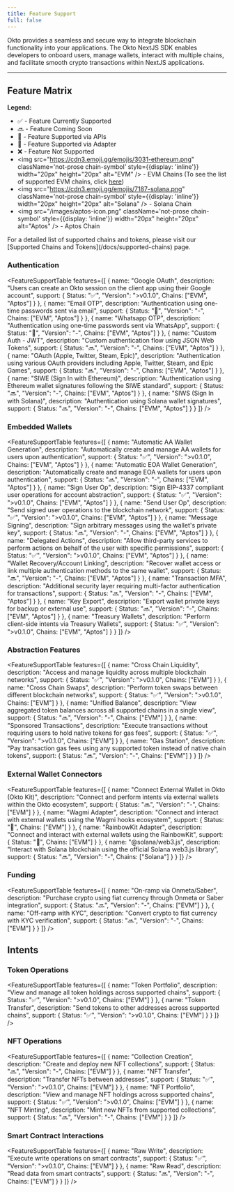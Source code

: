 ```yaml
---
title: Feature Support
full: false
---
```



Okto provides a seamless and secure way to integrate blockchain functionality into your applications. The Okto NextJS SDK enables developers to onboard users, manage wallets, interact with multiple chains, and facilitate smooth crypto transactions within NextJS applications.

---

## Feature Matrix

**Legend:**
-   ✅ - Feature Currently Supported
-   🔜 - Feature Coming Soon
-   🔗 - Feature Supported via APIs
-   🔌 - Feature Supported via Adapter
-   ❌ - Feature Not Supported
-   <img src="https://cdn3.emoji.gg/emojis/3031-ethereum.png" className='not-prose chain-symbol' style={{display: 'inline'}} width="20px" height="20px" alt="EVM" /> - EVM Chains (To see the list of supported EVM chains, click [here](/docs/supported-chains))
-   <img src="https://cdn3.emoji.gg/emojis/7187-solana.png" className='not-prose chain-symbol' style={{display: 'inline'}} width="20px" height="20px" alt="Solana" /> - Solana Chain
-   <img src="/images/aptos-icon.png" className='not-prose chain-symbol' style={{display: 'inline'}} width="20px" height="20px" alt="Aptos" /> - Aptos Chain

<Callout type="info">
  For a detailed list of supported chains and tokens, please visit our [Supported Chains and Tokens](/docs/supported-chains) page.
</Callout>

### Authentication

<FeatureSupportTable
  features={[
    {
      name: "Google OAuth",
      description: "Users can create an Okto session on the client app using their Google account",
      support: {
        Status: "✅",
        "Version": ">v0.1.0",
        Chains: ["EVM", "Aptos"]
      }
    },
    {
      name: "Email OTP",
      description: "Authentication using one-time passwords sent via email",
      support: {
        Status: "🔗",
        "Version": "-",
        Chains: ["EVM", "Aptos"]
      }
    },
    {
      name: "Whatsapp OTP",
      description: "Authentication using one-time passwords sent via WhatsApp",
      support: {
        Status: "🔗",
        "Version": "-",
        Chains: ["EVM", "Aptos"]
      }
    },
    {
      name: "Custom Auth - JWT",
      description: "Custom authentication flow using JSON Web Tokens",
      support: {
        Status: "🔜",
        "Version": "-",
        Chains: ["EVM", "Aptos"]
      }
    },
    {
      name: "OAuth (Apple, Twitter, Steam, Epic)",
      description: "Authentication using various OAuth providers including Apple, Twitter, Steam, and Epic Games",
      support: {
        Status: "🔜",
        "Version": "-",
        Chains: ["EVM", "Aptos"]
      }
    },
    {
      name: "SIWE (Sign In with Ethereum)",
      description: "Authentication using Ethereum wallet signatures following the SIWE standard",
      support: {
        Status: "🔜",
        "Version": "-",
        Chains: ["EVM", "Aptos"]
      }
    },
    {
      name: "SIWS (Sign In with Solana)",
      description: "Authentication using Solana wallet signatures",
      support: {
        Status: "🔜",
        "Version": "-",
        Chains: ["EVM", "Aptos"]
      }
    }
  ]}
/>

### Embedded Wallets

<FeatureSupportTable
  features={[
    {
      name: "Automatic AA Wallet Generation",
      description: "Automatically create and manage AA wallets for users upon authentication",
      support: {
        Status: "✅",
        "Version": ">v0.1.0",
        Chains: ["EVM", "Aptos"]
      }
    },
    {
      name: "Automatic EOA Wallet Generation",
      description: "Automatically create and manage EOA wallets for users upon authentication",
      support: {
        Status: "🔜",
        "Version": "-",
        Chains: ["EVM", "Aptos"]
      }
    },
    {
      name: "Sign User Op",
      description: "Sign EIP-4337 compliant user operations for account abstraction",
      support: {
        Status: "✅",
        "Version": ">v0.1.0",
        Chains: ["EVM", "Aptos"]
      }
    },
    {
      name: "Send User Op",
      description: "Send signed user operations to the blockchain network",
      support: {
        Status: "✅",
        "Version": ">v0.1.0",
        Chains: ["EVM", "Aptos"]
      }
    },
    {
      name: "Message Signing",
      description: "Sign arbitrary messages using the wallet's private key",
      support: {
        Status: "🔜",
        "Version": "-",
        Chains: ["EVM", "Aptos"]
      }
    },
    {
      name: "Delegated Actions",
      description: "Allow third-party services to perform actions on behalf of the user with specific permissions",
      support: {
        Status: "✅",
        "Version": ">v0.1.0",
        Chains: ["EVM", "Aptos"]
      }
    },
    {
      name: "Wallet Recovery/Account Linking",
      description: "Recover wallet access or link multiple authentication methods to the same wallet",
      support: {
        Status: "🔜",
        "Version": "-",
        Chains: ["EVM", "Aptos"]
      }
    },
    {
      name: "Transaction MFA",
      description: "Additional security layer requiring multi-factor authentication for transactions",
      support: {
        Status: "🔜",
        "Version": "-",
        Chains: ["EVM", "Aptos"]
      }
    },
    {
      name: "Key Export",
      description: "Export wallet private keys for backup or external use",
      support: {
        Status: "🔜",
        "Version": "-",
        Chains: ["EVM", "Aptos"]
      }
    },
    {
      name: "Treasury Wallets",
      description: "Perform client-side intents via Treasury Wallets",
      support: {
        Status: "✅",
        "Version": ">v0.1.0",
        Chains: ["EVM", "Aptos"]
      }
    }
  ]}
/>

### Abstraction Features

<FeatureSupportTable
  features={[
    {
      name: "Cross Chain Liquidity",
      description: "Access and manage liquidity across multiple blockchain networks",
      support: {
        Status: "✅",
        "Version": ">v0.1.0",
        Chains: ["EVM"]
      }
    },
    {
      name: "Cross Chain Swaps",
      description: "Perform token swaps between different blockchain networks",
      support: {
        Status: "✅",
        "Version": ">v0.1.0",
        Chains: ["EVM"]
      }
    },
    {
      name: "Unified Balance",
      description: "View aggregated token balances across all supported chains in a single view",
      support: {
        Status: "🔜",
        "Version": "-",
        Chains: ["EVM"]
      }
    },
    {
      name: "Sponsored Transactions",
      description: "Execute transactions without requiring users to hold native tokens for gas fees",
      support: {
        Status: "✅",
        "Version": ">v0.1.0",
        Chains: ["EVM"]
      }
    },
    {
      name: "Gas Station",
      description: "Pay transaction gas fees using any supported token instead of native chain tokens",
      support: {
        Status: "🔜",
        "Version": "-",
        Chains: ["EVM"]
      }
    }
  ]}
/>

### External Wallet Connectors

<FeatureSupportTable
  features={[
    {
      name: "Connect External Wallet in Okto (Okto Kit)",
      description: "Connect and perform intents via external wallets within the Okto ecosystem",
      support: {
        Status: "🔜",
        "Version": "-",
        Chains: ["EVM"]
      }
    },
    {
      name: "Wagmi Adapter",
      description: "Connect and interact with external wallets using the Wagmi hooks ecosystem",
      support: {
        Status: "🔌",
        Chains: ["EVM"]
      }
    },
    {
      name: "RainbowKit Adapter",
      description: "Connect and interact with external wallets using the RainbowKit",
      support: {
        Status: "🔌",
        Chains: ["EVM"]
      }
    },
    {
      name: "@solana/web3.js",
      description: "Interact with Solana blockchain using the official Solana web3.js library",
      support: {
        Status: "🔜",
        "Version": "-",
        Chains: ["Solana"]
      }
    }
  ]}
/>

### Funding

<FeatureSupportTable
  features={[
    {
      name: "On-ramp via Onmeta/Saber",
      description: "Purchase crypto using fiat currency through Onmeta or Saber integration",
      support: {
        Status: "🔜",
        "Version": "-",
        Chains: ["EVM"]
      }
    },
    {
      name: "Off-ramp with KYC",
      description: "Convert crypto to fiat currency with KYC verification",
      support: {
        Status: "🔜",
        "Version": "-",
        Chains: ["EVM"]
      }
    }
  ]}
/>

## Intents

### Token Operations

<FeatureSupportTable
  features={[
    {
      name: "Token Portfolio",
      description: "View and manage all token holdings across supported chains",
      support: {
        Status: "✅",
        "Version": ">v0.1.0",
        Chains: ["EVM"]
      }
    },
    {
      name: "Token Transfer",
      description: "Send tokens to other addresses across supported chains",
      support: {
        Status: "✅",
        "Version": ">v0.1.0",
        Chains: ["EVM"]
      }
    }
  ]}
/>

### NFT Operations

<FeatureSupportTable
  features={[
    {
      name: "Collection Creation",
      description: "Create and deploy new NFT collections",
      support: {
        Status: "🔜",
        "Version": "-",
        Chains: ["EVM"]
      }
    },
    {
      name: "NFT Transfer",
      description: "Transfer NFTs between addresses",
      support: {
        Status: "✅",
        "Version": ">v0.1.0",
        Chains: ["EVM"]
      }
    },
    {
      name: "NFT Portfolio",
      description: "View and manage NFT holdings across supported chains",
      support: {
        Status: "✅",
        "Version": ">v0.1.0",
        Chains: ["EVM"]
      }
    },
    {
      name: "NFT Minting",
      description: "Mint new NFTs from supported collections",
      support: {
        Status: "🔜",
        "Version": "-",
        Chains: ["EVM"]
      }
    }
  ]}
/>

### Smart Contract Interactions

<FeatureSupportTable
  features={[
    {
      name: "Raw Write",
      description: "Execute write operations on smart contracts",
      support: {
        Status: "✅",
        "Version": ">v0.1.0",
        Chains: ["EVM"]
      }
    },
    {
      name: "Raw Read",
      description: "Read data from smart contracts",
      support: {
        Status: "🔜",
        "Version": "-",
        Chains: ["EVM"]
      }
    }
  ]}
/>